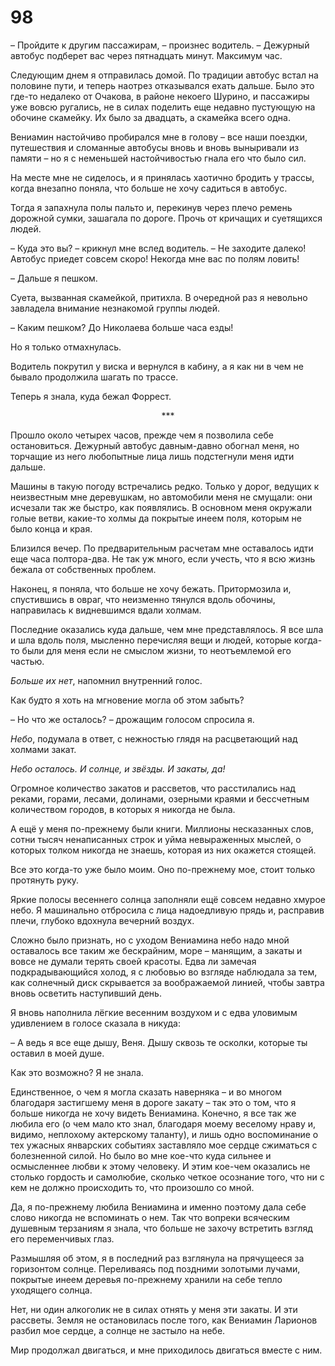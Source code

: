 # 98 {-}

– Пройдите к другим пассажирам, – произнес водитель. – Дежурный автобус подберет вас через пятнадцать минут. Максимум час.

Следующим днем я отправилась домой. По традиции автобус встал на половине пути, и теперь наотрез отказывался ехать дальше. Было это где-то недалеко от Очакова, в районе некоего Шурино, и пассажиры уже вовсю ругались, не в силах поделить еще недавно пустующую на обочине скамейку. Их было за двадцать, а скамейка всего одна.

Вениамин настойчиво пробирался мне в голову – все наши поездки, путешествия и сломанные автобусы вновь и вновь выныривали из памяти – но я с неменьшей настойчивостью гнала его что было сил.

На месте мне не сиделось, и я принялась хаотично бродить у трассы, когда внезапно поняла, что больше не хочу садиться в автобус.

Тогда я запахнула полы пальто и, перекинув через плечо ремень дорожной сумки, зашагала по дороге. Прочь от кричащих и суетящихся людей.

– Куда это вы? – крикнул мне вслед водитель. – Не заходите далеко! Автобус приедет совсем скоро! Некогда мне вас по полям ловить!

– Дальше я пешком.

Суета, вызванная скамейкой, притихла. В очередной раз я невольно завладела внимание незнакомой группы людей.

– Каким пешком? До Николаева больше часа езды!

Но я только отмахнулась.

Водитель покрутил у виска и вернулся в кабину, а я как ни в чем не бывало продолжила шагать по трассе.

Теперь я знала, куда бежал Форрест.

<div style="text-align: center;">***</div>

Прошло около четырех часов, прежде чем я позволила себе остановиться. Дежурный автобус давным-давно обогнал меня, но торчащие из него любопытные лица лишь подстегнули меня идти дальше.

Машины в такую погоду встречались редко. Только у дорог, ведущих к неизвестным мне деревушкам, но автомобили меня не смущали: они исчезали так же быстро, как появлялись. В основном меня окружали голые ветви, какие-то холмы да покрытые инеем поля, которым не было конца и края.

Близился вечер. По предварительным расчетам мне оставалось идти еще часа полтора-два. Не так уж много, если учесть, что я всю жизнь бежала от собственных проблем.

Наконец, я поняла, что больше не хочу бежать. Притормозила и, спустившись в овраг, что неизменно тянулся вдоль обочины, направилась к видневшимся вдали холмам.

Последние оказались куда дальше, чем мне представлялось. Я все шла и шла вдоль поля, мысленно перечисляя вещи и людей, которые когда-то были для меня если не смыслом жизни, то неотъемлемой его частью.

*Больше их нет*, напомнил внутренний голос.

Как будто я хоть на мгновение могла об этом забыть?

– Но что же осталось? – дрожащим голосом спросила я.

*Небо*, подумала в ответ, с нежностью глядя на расцветающий над холмами закат.

*Небо осталось. И солнце, и звёзды. И закаты, да!*

Огромное количество закатов и рассветов, что расстилались над реками, горами, лесами, долинами, озерными краями и бессчетным количеством городов, в которых я никогда не была.

А ещё у меня по-прежнему были книги. Миллионы несказанных слов, сотни тысяч ненаписанных строк и уйма невыраженных мыслей, о которых толком никогда не знаешь, которая из них окажется стоящей.

Все это когда-то уже было моим. Оно по-прежнему мое, стоит только протянуть руку.

Яркие полосы весеннего солнца заполняли ещё совсем недавно хмурое небо. Я машинально отбросила с лица надоедливую прядь и, расправив плечи, глубоко вдохнула вечерний воздух.

Сложно было признать, но с уходом Вениамина небо надо мной оставалось все таким же бескрайним, море – манящим, а закаты и вовсе не думали терять своей красоты. Едва ли замечая подкрадывающийся холод, я с любовью во взгляде наблюдала за тем, как солнечный диск скрывается за воображаемой линией, чтобы завтра вновь осветить наступивший день.

Я вновь наполнила лёгкие весенним воздухом и с едва уловимым удивлением в голосе сказала в никуда:

– А ведь я все еще дышу, Веня. Дышу сквозь те осколки, которые ты оставил в моей душе.

Как это возможно? Я не знала.

Единственное, о чем я могла сказать наверняка – и во многом благодаря застигшему меня в дороге закату – так это о том, что я больше никогда не хочу видеть Вениамина. Конечно, я все так же любила его (о чем мало кто знал, благодаря моему веселому нраву и, видимо, неплохому актерскому таланту), и лишь одно воспоминание о тех ужасных январских событиях заставляло мое сердце сжиматься с болезненной силой. Но было во мне кое-что куда сильнее и осмысленнее любви к этому человеку. И этим кое-чем оказались не столько гордость и самолюбие, сколько четкое осознание того, что ни с кем не должно происходить то, что произошло со мной.

Да, я по-прежнему любила Вениамина и именно поэтому дала себе слово никогда не вспоминать о нем. Так что вопреки всяческим душевным терзаниям я знала, что больше не захочу встретить взгляд его переменчивых глаз.

Размышляя об этом, я в последний раз взглянула на прячущееся за горизонтом солнце. Переливаясь под поздними золотыми лучами, покрытые инеем деревья по-прежнему хранили на себе тепло уходящего солнца.

Нет, ни один алкоголик не в силах отнять у меня эти закаты. И эти рассветы. Земля не остановилась после того, как Вениамин Ларионов разбил мое сердце, а солнце не застыло на небе.

Мир продолжал двигаться, и мне приходилось двигаться вместе с ним.
